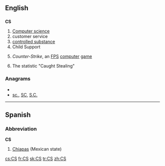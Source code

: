 {{also|Appendix:Variations of "cs"}}
==English==

==={{initialism}}===
'''CS'''

# [[computer science|Computer science]]
# customer service
# [[controlled substance]]
# Child Support
# {{computer games}} ''Counter-Strike'', an [[FPS]] [[computer]] [[game]]
# {{baseball}} The statistic "Caught Stealing"

===Anagrams===
* {{alphagram|cs}}
* [[sc.#English|sc.]], [[SC#English|SC]], [[S.C.#English|S.C.]]


----

==Spanish==

===Abbreviation===
'''CS'''

# [[Chiapas]] (Mexican state)

[[cs:CS]]
[[fr:CS]]
[[sk:CS]]
[[tr:CS]]
[[zh:CS]]